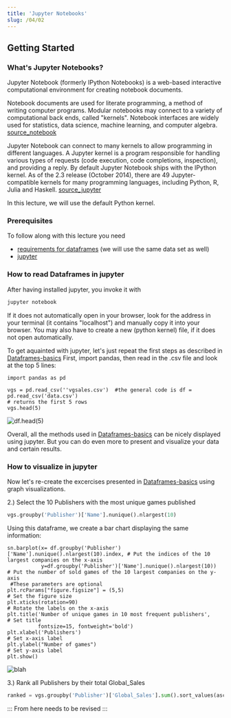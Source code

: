 ```yaml
---
title: 'Jupyter Notebooks'
slug: /04/02
---
```


## Getting Started
### What's Jupyter Notebooks?
Jupyter Notebook (formerly IPython Notebooks) is a web-based interactive computational environment for creating notebook documents.

Notebook documents are used for literate programming, a method of writing computer programs. Modular notebooks may connect to a variety of computational back ends, called "kernels". Notebook interfaces are widely used for statistics, data science, machine learning, and computer algebra. [source_notebook](https://en.wikipedia.org/wiki/Notebook_interface)

Jupyter Notebook can connect to many kernels to allow programming in different languages. A Jupyter kernel is a program responsible for handling various types of requests (code execution, code completions, inspection), and providing a reply.
By default Jupyter Notebook ships with the IPython kernel. As of the 2.3 release (October 2014), there are 49 Jupyter-compatible kernels for many programming languages, including Python, R, Julia and Haskell.
[source_jupyter](https://en.wikipedia.org/wiki/Project_Jupyter)


In this lecture, we will use the default Python kernel.

### Prerequisites
To follow along with this lecture you need
+ [requirements for dataframes](https://zesch.github.io/practical-data-science/docs/03/02) (we will use the same data set as well)
+ [jupyter](https://jupyter.org/install)

### How to read Dataframes in jupyter
After having installed jupyter, you invoke it with 
```cmd
jupyter notebook
```
If it does not automatically open in your browser, look for the address in your terminal (it contains "localhost") and manually copy it into your browser.
You may also have to create a new (python kernel) file, if it does not open automatically.

To get aquainted with jupyter, let's just repeat the first steps as described in [Dataframes-basics](https://zesch.github.io/practical-data-science/docs/03/02)
First, import pandas, then read in the .csv file and look at the top 5 lines:

```jupyter
import pandas as pd

vgs = pd.read_csv(''vgsales.csv')  #the general code is df = pd.read_csv('data.csv') 
# returns the first 5 rows
vgs.head(5)
```

![df.head(5)](https://zesch.github.io/practical-data-science/assets/images/3.2_head_table-08841885797b1c98df38d5d55e17ec25.png)

Overall, all the methods used in [Dataframes-basics](https://zesch.github.io/practical-data-science/docs/03/02) can be nicely displayed using jupyter. 
But you can do even more to present and visualize your data and certain results.

### How to visualize in jupyter
Now let's re-create the excercises presented in [Dataframes-basics](https://zesch.github.io/practical-data-science/docs/03/02) using graph visualizations.

2.) Select the 10 Publishers with the most unique games published
```python
vgs.groupby('Publisher')['Name'].nunique().nlargest(10)
```

Using this dataframe, we create a bar chart displaying the same information:
```jupyter
sn.barplot(x= df.groupby('Publisher')['Name'].nunique().nlargest(10).index, # Put the indices of the 10 largest companies on the x-axis
           y=df.groupby('Publisher')['Name'].nunique().nlargest(10))        # Put the number of sold games of the 10 largest companies on the y-axis
 #These parameters are optional
plt.rcParams["figure.figsize"] = (5,5)                                      # Set the figure size
plt.xticks(rotation=90)                                                     # Rotate the labels on the x-axis
plt.title('Number of unique games in 10 most frequent publishers',          # Set title
          fontsize=15, fontweight='bold')
plt.xlabel('Publishers')                                                    # Set x-axis label
plt.ylabel("Number of games")                                               # Set y-axis label
plt.show()
```

![blah](https://github.com/zesch/practical-data-science/blob/main/docs/04%20Visualization%20&%20Analysis/assets/top_publishers_nunique.jpg?raw=true)

3.) Rank all Publishers by their total Global_Sales
```python
ranked = vgs.groupby('Publisher')['Global_Sales'].sum().sort_values(ascending=False)
```


:::
From here needs to be revised
:::
